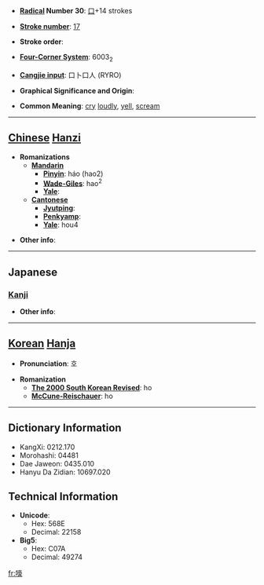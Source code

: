 * '''[[Wiktionary:Chinese radical index| Radical]] Number 30''': [[Wiktionary:Chinese radical index 口|口]]+14 strokes

* '''[[Wiktionary:Chinese total strokes index|Stroke number]]''': [[Wiktionary:Chinese total strokes index 17|17]]

* '''Stroke order''': 

* '''[[Wiktionary:Chinese four corner index|Four-Corner System]]''': 6003<sub>2</sub>

* '''[[Wiktionary:Chinese Cangjie index|Cangjie input]]''': 口卜口人 (RYRO)

* '''Graphical Significance and Origin''': 

* '''Common Meaning''': [[cry]] [[loudly]], [[yell]], [[scream]]

----

== [[Chinese]] [[Hanzi]] ==

* '''Romanizations'''
** '''[[Mandarin]]'''
*** '''[[Pinyin]]''': háo (hao2)
*** '''[[Wade-Giles]]''': hao<sup>2</sup>
*** '''[[Yale]]''': 
** '''[[Cantonese]]'''
*** '''[[Jyutping]]''':
*** '''[[Penkyamp]]''': 
*** '''[[Yale]]''': hou4

* '''Other info''': 

----

==Japanese==
===[[Kanji]]===
{{kanji|on readings=[[かう]] (kau), [[ごう]] (gō)
|kun readings=
}}

* '''Other info''':  

----

== [[Korean]] [[Hanja]] ==

* '''Pronunciation''': 호

* '''Romanization'''
** '''[[The 2000 South Korean Revised Romanization|The 2000 South Korean Revised]]''': ho
** '''[[McCune-Reischauer]]''': ho

----

== Dictionary Information ==

* KangXi: 0212.170
* Morohashi: 04481
* Dae Jaweon: 0435.010
* Hanyu Da Zidian: 10697.020

== Technical Information ==

* '''Unicode''':
** Hex: 568E
** Decimal: 22158
* '''Big5''':
** Hex: C07A
** Decimal: 49274

[[fr:嚎]]